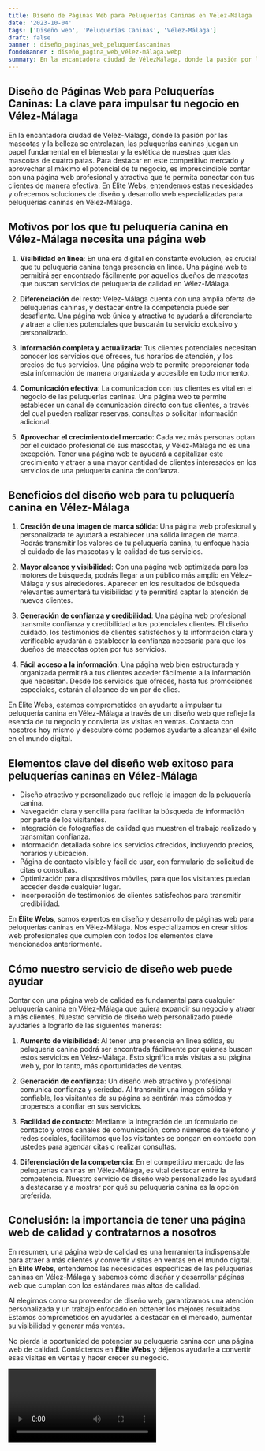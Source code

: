 ```yaml
---
title: Diseño de Páginas Web para Peluquerías Caninas en Vélez-Málaga
date: '2023-10-04'
tags: ['Diseño web', 'Peluquerías Caninas', 'Vélez-Málaga']
draft: false
banner : diseño_paginas_web_peluqueríascaninas
fondoBanner : diseño_pagina_web_vélez-málaga.webp
summary: En la encantadora ciudad de VélezMálaga, donde la pasión por las mascotas y la belleza se entrelazan, las peluquerías caninas juegan un papel fundamental en el bienestar y la estética de nuestras queridas mascotas de cuatro patas. Para destacar en este competitivo mercado y aprovechar al máximo el potencial de tu negocio, es imprescindible contar con una página web profesional y atractiva que te permita conectar con tus clientes de manera efectiva. En Élite Webs, entendemos estas necesidades y ofrecemos soluciones de diseño y desarrollo web especializadas para peluquerías caninas en VélezMálaga.
---
```


## Diseño de Páginas Web para Peluquerías Caninas: La clave para impulsar tu negocio en Vélez-Málaga

En la encantadora ciudad de Vélez-Málaga, donde la pasión por las mascotas y la belleza se entrelazan, las peluquerías caninas juegan un papel fundamental en el bienestar y la estética de nuestras queridas mascotas de cuatro patas. Para destacar en este competitivo mercado y aprovechar al máximo el potencial de tu negocio, es imprescindible contar con una página web profesional y atractiva que te permita conectar con tus clientes de manera efectiva. En Élite Webs, entendemos estas necesidades y ofrecemos soluciones de diseño y desarrollo web especializadas para peluquerías caninas en Vélez-Málaga.

## Motivos por los que tu peluquería canina en Vélez-Málaga necesita una página web

1. **Visibilidad en línea**: En una era digital en constante evolución, es crucial que tu peluquería canina tenga presencia en línea. Una página web te permitirá ser encontrado fácilmente por aquellos dueños de mascotas que buscan servicios de peluquería de calidad en Vélez-Málaga.

2. **Diferenciación** del resto: Vélez-Málaga cuenta con una amplia oferta de peluquerías caninas, y destacar entre la competencia puede ser desafiante. Una página web única y atractiva te ayudará a diferenciarte y atraer a clientes potenciales que buscarán tu servicio exclusivo y personalizado.

3. **Información completa y actualizada**: Tus clientes potenciales necesitan conocer los servicios que ofreces, tus horarios de atención, y los precios de tus servicios. Una página web te permite proporcionar toda esta información de manera organizada y accesible en todo momento.

4. **Comunicación efectiva**: La comunicación con tus clientes es vital en el negocio de las peluquerías caninas. Una página web te permite establecer un canal de comunicación directo con tus clientes, a través del cual pueden realizar reservas, consultas o solicitar información adicional.

5. **Aprovechar el crecimiento del mercado**: Cada vez más personas optan por el cuidado profesional de sus mascotas, y Vélez-Málaga no es una excepción. Tener una página web te ayudará a capitalizar este crecimiento y atraer a una mayor cantidad de clientes interesados en los servicios de una peluquería canina de confianza.

## Beneficios del diseño web para tu peluquería canina en Vélez-Málaga

1. **Creación de una imagen de marca sólida**: Una página web profesional y personalizada te ayudará a establecer una sólida imagen de marca. Podrás transmitir los valores de tu peluquería canina, tu enfoque hacia el cuidado de las mascotas y la calidad de tus servicios.

2. **Mayor alcance y visibilidad**: Con una página web optimizada para los motores de búsqueda, podrás llegar a un público más amplio en Vélez-Málaga y sus alrededores. Aparecer en los resultados de búsqueda relevantes aumentará tu visibilidad y te permitirá captar la atención de nuevos clientes.

3. **Generación de confianza y credibilidad**: Una página web profesional transmite confianza y credibilidad a tus potenciales clientes. El diseño cuidado, los testimonios de clientes satisfechos y la información clara y verificable ayudarán a establecer la confianza necesaria para que los dueños de mascotas opten por tus servicios.

4. **Fácil acceso a la información**: Una página web bien estructurada y organizada permitirá a tus clientes acceder fácilmente a la información que necesitan. Desde los servicios que ofreces, hasta tus promociones especiales, estarán al alcance de un par de clics.

En Élite Webs, estamos comprometidos en ayudarte a impulsar tu peluquería canina en Vélez-Málaga a través de un diseño web que refleje la esencia de tu negocio y convierta las visitas en ventas. Contacta con nosotros hoy mismo y descubre cómo podemos ayudarte a alcanzar el éxito en el mundo digital.

<GifSeo />

<Cta />

## Elementos clave del diseño web exitoso para peluquerías caninas en Vélez-Málaga

- Diseño atractivo y personalizado que refleje la imagen de la peluquería canina.
- Navegación clara y sencilla para facilitar la búsqueda de información por parte de los visitantes.
- Integración de fotografías de calidad que muestren el trabajo realizado y transmitan confianza.
- Información detallada sobre los servicios ofrecidos, incluyendo precios, horarios y ubicación.
- Página de contacto visible y fácil de usar, con formulario de solicitud de citas o consultas.
- Optimización para dispositivos móviles, para que los visitantes puedan acceder desde cualquier lugar.
- Incorporación de testimonios de clientes satisfechos para transmitir credibilidad.

En **Élite Webs**, somos expertos en diseño y desarrollo de páginas web para peluquerías caninas en Vélez-Málaga. Nos especializamos en crear sitios web profesionales que cumplen con todos los elementos clave mencionados anteriormente.

## Cómo nuestro servicio de diseño web puede ayudar

Contar con una página web de calidad es fundamental para cualquier peluquería canina en Vélez-Málaga que quiera expandir su negocio y atraer a más clientes. Nuestro servicio de diseño web personalizado puede ayudarles a lograrlo de las siguientes maneras:

1. **Aumento de visibilidad**: Al tener una presencia en línea sólida, su peluquería canina podrá ser encontrada fácilmente por quienes buscan estos servicios en Vélez-Málaga. Esto significa más visitas a su página web y, por lo tanto, más oportunidades de ventas.

2. **Generación de confianza**: Un diseño web atractivo y profesional comunica confianza y seriedad. Al transmitir una imagen sólida y confiable, los visitantes de su página se sentirán más cómodos y propensos a confiar en sus servicios.

3. **Facilidad de contacto**: Mediante la integración de un formulario de contacto y otros canales de comunicación, como números de teléfono y redes sociales, facilitamos que los visitantes se pongan en contacto con ustedes para agendar citas o realizar consultas.

4. **Diferenciación de la competencia**: En el competitivo mercado de las peluquerías caninas en Vélez-Málaga, es vital destacar entre la competencia. Nuestro servicio de diseño web personalizado les ayudará a destacarse y a mostrar por qué su peluquería canina es la opción preferida.

## Conclusión: la importancia de tener una página web de calidad y contratarnos a nosotros

En resumen, una página web de calidad es una herramienta indispensable para atraer a más clientes y convertir visitas en ventas en el mundo digital. En **Élite Webs**, entendemos las necesidades específicas de las peluquerías caninas en Vélez-Málaga y sabemos cómo diseñar y desarrollar páginas web que cumplan con los estándares más altos de calidad.

Al elegirnos como su proveedor de diseño web, garantizamos una atención personalizada y un trabajo enfocado en obtener los mejores resultados. Estamos comprometidos en ayudarles a destacar en el mercado, aumentar su visibilidad y generar más ventas.

No pierda la oportunidad de potenciar su peluquería canina con una página web de calidad. Contáctenos en **Élite Webs** y déjenos ayudarle a convertir esas visitas en ventas y hacer crecer su negocio.

<Video />

<CtaBot job='Peluquerías Caninas' city='Vélez-Málaga'/>

<Gmaps query='Vélez-Málaga+españa+maps' />